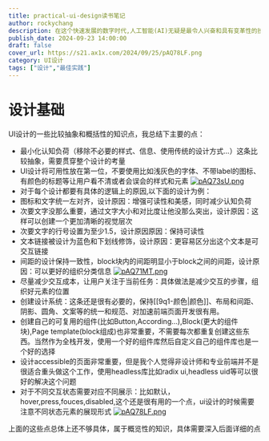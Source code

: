 ```yaml
---
title: practical-ui-design读书笔记
author: rockychang
description: 在这个快速发展的数字时代,人工智能(AI)无疑是最令人兴奋和具有变革性的技术之一。从虚拟助手到自动驾驶汽车,AI正在改变我们生活、工作和互动的方式。
publish_date: 2024-09-23 14:00:00
draft: false
cover_url: https://s21.ax1x.com/2024/09/25/pAQ78LF.png
category: UI设计
tags: ["设计","最佳实践"]
---
```

# 设计基础
UI设计的一些比较抽象和概括性的知识点，我总结下主要的点：
- 最小化认知负荷（移除不必要的样式、信息、使用传统的设计方式...）这条比较抽象，需要贯穿整个设计的考量
- UI设计将可用性放在第一位，不要使用比如浅灰色的字体、不带label的图标、有颜色的标题等让用户看不清或者会误会的样式和元素
[![pAQ73sU.png](https://s21.ax1x.com/2024/09/25/pAQ73sU.png)](https://imgse.com/i/pAQ73sU)
- 对于每个设计都要有具体的逻辑上的原因,以下面的设计为例：
- 图标和文字统一左对齐，设计原因：增强可读性和美感，同时减少认知负荷
- 次要文字没那么重要，通过文字大小和对比度让他没那么突出，设计原因：这样可以创建一个更加清晰的视觉层次
- 次要文字的行号设置为至少1.5，设计原因原因：保持可读性
- 文本链接被设计为蓝色和下划线修饰，设计原因：更容易区分出这个文本是可交互链接
- 间距的设计保持一致性，block块内的间距明显小于block之间的间距，设计原因：可以更好的组织分类信息
[![pAQ71MT.png](https://s21.ax1x.com/2024/09/25/pAQ71MT.png)](https://imgse.com/i/pAQ71MT)
- 尽量减少交互成本，让用户关注于当前任务：具体做法是减少交互的步骤，组织好元素的位置
- 创建设计系统：这条还是很有必要的，保持[[9q1-颜色|颜色]]、布局和间距、阴影、圆角、文案等的统一和规范、对加速前端页面开发很有用。
- 创建自己的可复用的组件(比如Button,According...),Block(更大的组件块),Page template(block组成)也非常重要，不需要每次都重复创建这些东西。当然作为全栈开发，使用一个好的组件库然后自定义自己的组件库也是一个好的选择
- 设计accessible的页面非常重要，但是我个人觉得非设计师和专业前端并不是很适合重头做这个工作，使用headless库比如radix ui,headless uid等可以很好的解决这个问题
- 对于不同交互状态需要对应不同展示：比如默认，hover,press,fouces,disabled,这个还是很有用的一个点，ui设计的时候需要注意不同状态元素的展现形式
[![pAQ78LF.png](https://s21.ax1x.com/2024/09/25/pAQ78LF.png)](https://imgse.com/i/pAQ78LF)

上面的这些点总体上还不够具体，属于概览性的知识，具体需要深入后面详细的点
